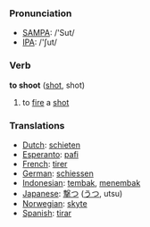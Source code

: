 === Pronunciation ===
*[[w:SAMPA|SAMPA]]: /'Sut/
*[[w:IPA|IPA]]: /'ʃut/

=== Verb ===

'''to shoot''' ([[shot]], shot)

# to [[fire]] a [[shot]]

=== Translations ===
*[[Dutch]]: [[schieten]]
*[[Esperanto]]: [[pafi]]
*[[French]]: [[tirer]]
*[[German]]: [[schiessen]]
*[[Indonesian]]: [[tembak]], [[tembak|menembak]]
*[[Japanese]]: [[撃つ]] ([[うつ]], utsu)
*[[Norwegian]]: [[skyte]]
*[[Spanish]]: [[tirar]]
